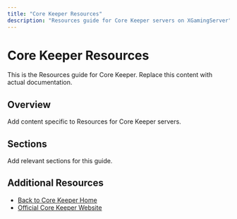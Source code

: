 ```yaml
---
title: "Core Keeper Resources"
description: "Resources guide for Core Keeper servers on XGamingServer"
---
```


# Core Keeper Resources

This is the Resources guide for Core Keeper. Replace this content with actual documentation.

## Overview

Add content specific to Resources for Core Keeper servers.

## Sections

Add relevant sections for this guide.

## Additional Resources

- [Back to Core Keeper Home](./index)
- [Official Core Keeper Website](https://example.com)
